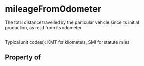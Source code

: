   

# mileageFromOdometer

The total distance travelled by the particular vehicle since its initial production, as read from its odometer.<br/><br/>

Typical unit code(s): KMT for kilometers, SMI for statute miles

## Property of



